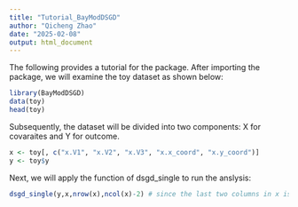 ---
title: "Tutorial_BayModDSGD"
author: "Qicheng Zhao"
date: "2025-02-08"
output: html_document
---

The following provides a tutorial for the \textbf{BayModDSGD} package. After importing the package, we will examine the toy dataset as shown below:

```{r}
library(BayModDSGD)
data(toy)
head(toy)
```
Subsequently, the dataset will be divided into two components: X for covaraites and Y for outcome.
```{r}
x <- toy[, c("x.V1", "x.V2", "x.V3", "x.x_coord", "x.y_coord")]  
y <- toy$y  
```

Next, we will apply the function of dsgd_single to run the anslysis:

```{r}
dsgd_single(y,x,nrow(x),ncol(x)-2) # since the last two columns in x is the spatial information
```

